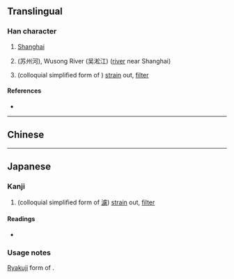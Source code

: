 {{character info/new}}
{{also|滬|濾}}
==Translingual==

===Han character===
{{Han char|rn=85|rad=水|as=04|sn=7|four=|canj=EIS|ids=⿰氵户}}

# [[Shanghai]]
# {{w|Suzhou Creek}} (苏州河), Wusong River (吴淞江) ([[river]] near Shanghai)
# {{lb|ja|Japanese}} (colloquial simplified form of {{lang|ja|[[濾]]}}) [[strain]] out, [[filter]]

====References====
* {{Han ref|kx=0612.121|hdz=31572.060|uh=6CAA|ud=27818}}

----

==Chinese==
{{zh-see|滬}}

----

==Japanese==

===Kanji===
{{ja-kanji|grade=9|rs=水04}}

# (colloquial simplified form of [[濾]]) [[strain]] out, [[filter]]

====Readings====
* {{ja-readings
|goon=ろ
|kanon=りょ
|kun=こ-す}}

===Usage notes===
[[略字|Ryakuji]] form of {{lang|ja|[[濾]]}}.
